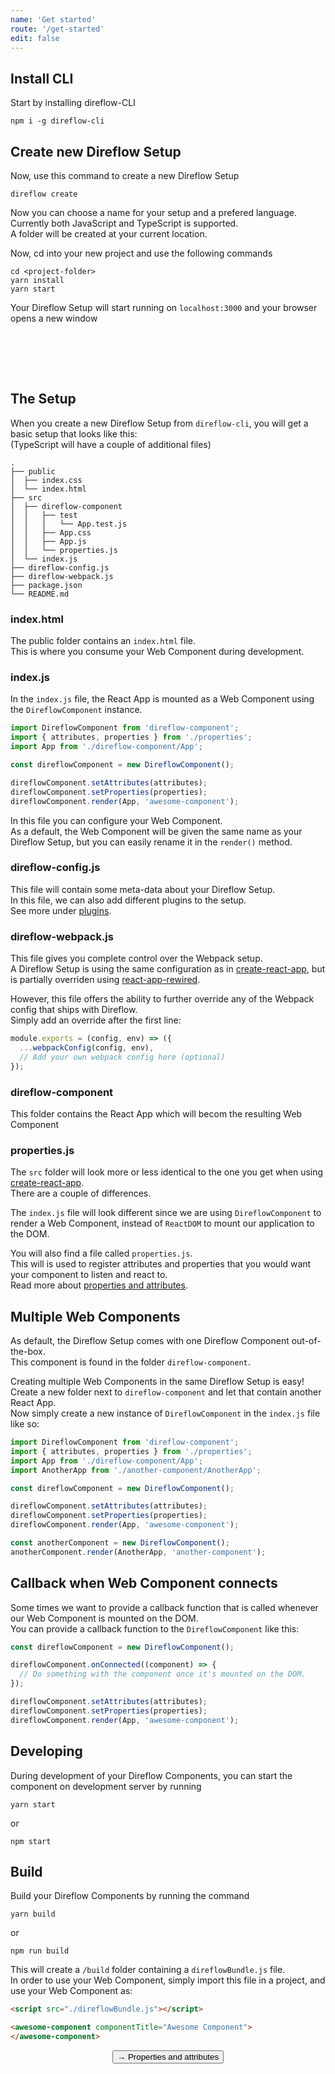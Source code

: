 ```yaml
---
name: 'Get started'
route: '/get-started'
edit: false
---
```



## Install CLI
Start by installing direflow-CLI
```console
npm i -g direflow-cli
```

## Create new Direflow Setup
Now, use this command to create a new Direflow Setup
```console
direflow create
```
Now you can choose a name for your setup and a prefered language. Currently both JavaScript and TypeScript is supported.  
A folder will be created at your current location.  
  
Now, cd into your new project and use the following commands
```console
cd <project-folder>
yarn install
yarn start
```
Your Direflow Setup will start running on `localhost:3000` and your browser opens a new window  
<br />
<p style="display: flex; justify-content: center">
  <base-component></base-component>
</p>

<br />
<br />

## The Setup
When you create a new Direflow Setup from `direflow-cli`, you will get a basic setup that looks like this:  
(TypeScript will have a couple of additional files)  

```
.
├── public
│  ├── index.css
│  └── index.html
├── src
│  ├── direflow-component
│  │   ├── test
│  │   │   └── App.test.js
│  │   ├── App.css
│  │   ├── App.js
│  │   └── properties.js
│  └── index.js
├── direflow-config.js
├── direflow-webpack.js
├── package.json
└── README.md
```

### index.html
The public folder contains an `index.html` file.  
This is where you consume your Web Component during development.  

### index.js
In the `index.js` file, the React App is mounted as a Web Component using the `DireflowComponent` instance.  
```javascript
import DireflowComponent from 'direflow-component';
import { attributes, properties } from './properties';
import App from './direflow-component/App';

const direflowComponent = new DireflowComponent();

direflowComponent.setAttributes(attributes);
direflowComponent.setProperties(properties);
direflowComponent.render(App, 'awesome-component');
```

In this file you can configure your Web Component.  
As a default, the Web Component will be given the same name as your Direflow Setup, but you can easily rename it in the `render()` method.

### direflow-config.js
This file will contain some meta-data about your Direflow Setup.  
In this file, we can also add different plugins to the setup.  
See more under [plugins](/plugins).

### direflow-webpack.js
This file gives you complete control over the Webpack setup.  
A Direflow Setup is using the same configuration as in [create-react-app](https://github.com/facebook/create-react-app), but is partially overriden using [react-app-rewired](https://github.com/timarney/react-app-rewired).
  
However, this file offers the ability to further override any of the Webpack config that ships with Direflow.  
Simply add an override after the first line:
```javascript
module.exports = (config, env) => ({
  ...webpackConfig(config, env),
  // Add your own webpack config here (optional)
});
```

### direflow-component
This folder contains the React App which will becom the resulting Web Component

### properties.js
The `src` folder will look more or less identical to the one you get when using [create-react-app](https://github.com/facebook/create-react-app).  
There are a couple of differences.  
  
The `index.js` file will look different since we are using `DireflowComponent` to render a Web Component, instead of `ReactDOM` to mount our application to the DOM.  
  
You will also find a file called `properties.js`.  
This will is used to register attributes and properties that you would want your component to listen and react to.  
Read more about [properties and attributes](/properties-and-attributes).

## Multiple Web Components
As default, the Direflow Setup comes with one Direflow Component out-of-the-box.  
This component is found in the folder `direflow-component`.  
  
Creating multiple Web Components in the same Direflow Setup is easy!  
Create a new folder next to `direflow-component` and let that contain another React App.  
Now simply create a new instance of `DireflowComponent` in the `index.js` file like so:  
```javascript
import DireflowComponent from 'direflow-component';
import { attributes, properties } from './properties';
import App from './direflow-component/App';
import AnotherApp from './another-component/AnotherApp';

const direflowComponent = new DireflowComponent();

direflowComponent.setAttributes(attributes);
direflowComponent.setProperties(properties);
direflowComponent.render(App, 'awesome-component');

const anotherComponent = new DireflowComponent();
anotherComponent.render(AnotherApp, 'another-component');
```

## Callback when Web Component connects
Some times we want to provide a callback function that is called whenever our Web Component is mounted on the DOM.  
You can provide a callback function to the `DireflowComponent` like this:  
```javascript
const direflowComponent = new DireflowComponent();

direflowComponent.onConnected((component) => {
  // Do something with the component once it's mounted on the DOM.
});

direflowComponent.setAttributes(attributes);
direflowComponent.setProperties(properties);
direflowComponent.render(App, 'awesome-component');
```

## Developing
During development of your Direflow Components, you can start the component on development server by running
```console
yarn start
```
or
```console
npm start
```

## Build
Build your Direflow Components by running the command
```console
yarn build
```
or 
```console
npm run build
```

This will create a `/build` folder containing a `direflowBundle.js` file.  
In order to use your Web Component, simply import this file in a project, and use your Web Component as:
```html
<script src="./direflowBundle.js"></script>

<awesome-component componentTitle="Awesome Component">
</awesome-component>
```

<span style="display: flex; justify-content: center">
  <Link to='/properties-and-attributes'>
    <Button>→ Properties and attributes</Button>
  </Link>
</span>